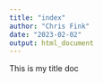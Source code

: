 ```yaml
---
title: "index"
author: "Chris Fink"
date: "2023-02-02"
output: html_document
---
```


This is my title doc
